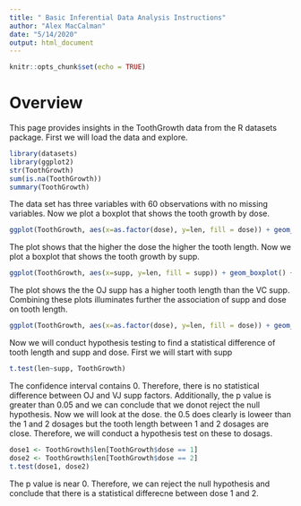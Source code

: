 ```yaml
---
title: " Basic Inferential Data Analysis Instructions"
author: "Alex MacCalman"
date: "5/14/2020"
output: html_document
---
```


```r
knitr::opts_chunk$set(echo = TRUE)
```
# Overview
This page provides insights in the ToothGrowth data from the R datasets package. First we will load the data and explore.
```r
library(datasets)
library(ggplot2)
str(ToothGrowth)
sum(is.na(ToothGrowth))
summary(ToothGrowth)
```

The data set has three variables with 60 observations with no missing variables. Now we plot a boxplot that shows the tooth growth by dose.

```r
ggplot(ToothGrowth, aes(x=as.factor(dose), y=len, fill = dose)) + geom_boxplot() +ggtitle("Tooth Growth Dispersion by Dose") + xlab("Dose") + ylab("Length")
```

The plot shows that the higher the dose the higher the tooth length. Now we plot a boxplot that shows the tooth growth by supp. 

```r
ggplot(ToothGrowth, aes(x=supp, y=len, fill = supp)) + geom_boxplot() +ggtitle("Tooth Growth Dispersion by Supp") + xlab("Supp") + ylab("Length")
```

The plot shows the the OJ supp has a higher tooth length than the VC supp. Combining these plots illuminates further the association of supp and dose on tooth length.

```r
ggplot(ToothGrowth, aes(x=as.factor(dose), y=len, fill = dose)) + geom_boxplot() +ggtitle("Tooth Growth Dispersion by Dose") + xlab("Dose") + ylab("Length") + facet_wrap(~ supp)
```

Now we will conduct hypothesis testing to find a statistical difference of tooth length and supp and dose. First we will start with supp
```r
t.test(len~supp, ToothGrowth)
```

The confidence interval contains 0. Therefore, there is no statistical difference between OJ and VJ supp factors. Additionally, the p value is greater than 0.05 and we can conclude that we donot reject the null hypothesis. Now we will look at the dose. the 0.5 does clearly is loweer than the 1 and 2 dosages but the tooth length between 1 and 2 dosages are close. Therefore, we will conduct a hypothesis test on these to dosags. 

```r
dose1 <- ToothGrowth$len[ToothGrowth$dose == 1]
dose2 <- ToothGrowth$len[ToothGrowth$dose == 2]
t.test(dose1, dose2)
```

The p value is near 0. Therefore, we can reject the null hypothesis and conclude that there is a statistical differecne between dose 1 and 2. 




